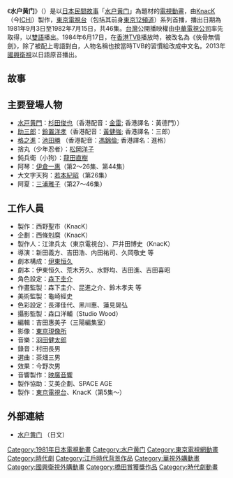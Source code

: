 {{Infobox animanga/Headerofja
|title= 水户黄門
|image= 
|size= 
|caption= 
|japanese= まんが 水戸黄門
|english= 
|kana= まんが みとこうもん
|romaji= Manga Mito Kōmon
|genre= 
}}
{{Infobox animanga/TVAnime
|標題= 
|圖像= 
|原案= 
|原作= 
|總導演= 
|導演= 岡迫和之、新田義方
|劇本統籌= 伊東恒久
|編劇= 伊東恒久、荒木芳久、水野均<br>吉田進、吉田喜昭
|人物原案=
|人物設定= 森下圭介
|機械設定= 
|音樂= 羽田健太郎
|音樂製作= 
|動畫製作=ナック
|製作= [[東京電視台|東京電視台]]、ナック
|代理發行= 
|其他代理發行= 
|播放電視台= {{flagicon|JPN}} [[東京電視台系列|東京電視台系列]]<br>{{flagicon|ROC}} [[華視|華視]]、[[國興衛視|國興衛視]]<br>{{flagicon|HKG}} [[TVB|TVB]]
|其他電視台= 
|播放開始= 1981年9月3日
|播放結束= 1982年7月15日
|網路= 
|話數= 46
|其他= 
|版權= 
}}
{{Infobox animanga/Footerofja}}
《'''水户黄门'''》（{{lang-ja|まんが 水戸黄門}}）是以[[日本|日本]][[民間故事|民間故事]]「[[水户黄门|水户黄门]]」為題材的[[電視動畫|電視動畫]]，由[[KnacK|KnacK]]（今[[ICHI|ICHI]]）製作，[[東京電視台|東京電視台]]（包括其前身[[東京12頻道|東京12頻道]]）系列首播，播出日期為1981年9月3日至1982年7月15日，共46集。[[台灣|台灣]]公開播映權由[[中華電視公司|中華電視公司]]率先取得，以[[雙語|雙語]]播出。1984年6月17日，在[[香港|香港]][[TVB|TVB]]播放時，被改名為《俠骨無情劍》，除了被配上粵語對白，人物名稱也按當時TVB的習慣給改成中文名。2013年[[國興衛視|國興衛視]]以日語原音播出。

== 故事 ==

== 主要登場人物 ==
* [[徳川光圀|水戸黄門]]：[[杉田俊也|杉田俊也]]（香港配音：[[金雷|金雷]]; 香港譯名：黃德門））
* [[佐々木助三郎|助三郎]]：[[鈴置洋孝|鈴置洋孝]]（香港配音：[[黃健強|黃健強]]; 香港譯名：三郎）
* [[渥美格之進|格之進]]：[[池田勝|池田勝]] （香港配音：[[馮錦倫|馮錦倫]]; 香港譯名：進格）
* 捨丸（少年忍者）：[[松岡洋子（配音員）|松岡洋子]]
* 鈍兵衛（小狗）：[[龍田直樹|龍田直樹]]
* 阿琴：[[伊倉一惠|伊倉一惠]]（第2～26集、第44集）
* 大文字天狗：[[若本規夫|若本紀昭]]（第26集）
* 阿夏：[[三浦雅子|三浦雅子]]（第27～46集）

== 工作人員 ==
*製作：西野聖市（KnacK）
*企劃：西條剋麿（KnacK）
*製作人：江津兵太（東京電視台）、戸井田博史（KnacK）
*導演：新田義方、吉田浩、内田祐司、久岡敬史 等
*劇本構成：[[伊東恒久|伊東恒久]]
*劇本：伊東恒久、荒木芳久、水野均、吉田進、吉田喜昭
*角色設定：[[森下圭介|森下圭介]]
*作畫監製：森下圭介、昆進之介、鈴木孝夫 等
*美術監製：龜崎經史
*色彩設定：長澤佳代、黑川惠、蓮見晃弘
*攝影監製：森口洋輔（Studio Wood）
*編輯：吉田惠美子（三陽編集室）
*影像：[[東京現像所|東京現像所]]
*音樂：[[羽田健太郎|羽田健太郎]]
*錄音：村田長男
*選曲：茶畑三男
*效果：今野次男
*音響製作：[[映廣音響|映廣音響]]
*製作協助：艾美企劃、SPACE AGE
*製作：[[東京電視台|東京電視台]]、KnacK（第5集～）

== 外部連結 ==
*[http://komonsan.on.arena.ne.jp/ 水户黄门] {{Wayback|url=http://komonsan.on.arena.ne.jp/ |date=20150518081010 }}（日文）

{{TBS週一晚間八點連續劇}}

{{DEFAULTSORT:Mito Koumon}}
[[Category:1981年日本電視動畫|Category:1981年日本電視動畫]]
[[Category:水户黄门|Category:水户黄门]]
[[Category:東京電視網動畫|Category:東京電視網動畫]]
[[Category:時代劇|Category:時代劇]]
[[Category:江戶時代背景作品|Category:江戶時代背景作品]]
[[Category:華視外購動畫|Category:華視外購動畫]]
[[Category:國興衛視外購動畫|Category:國興衛視外購動畫]]
[[Category:橋田賞獲獎作品|Category:橋田賞獲獎作品]]
[[Category:時代劇動畫|Category:時代劇動畫]]